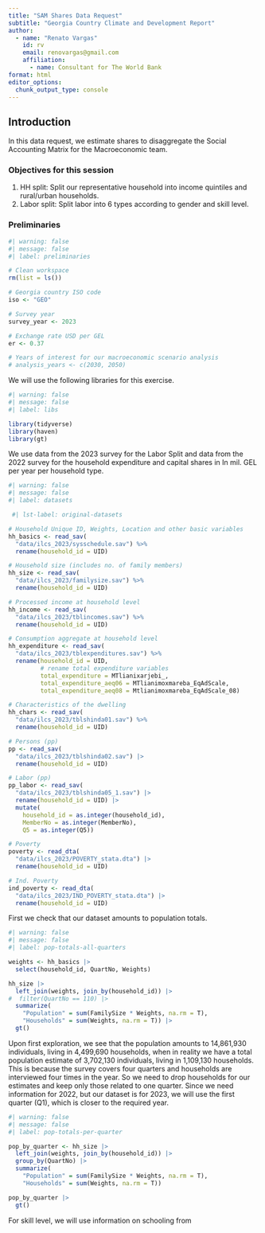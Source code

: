 ```yaml
---
title: "SAM Shares Data Request"
subtitle: "Georgia Country Climate and Development Report"
author:
  - name: "Renato Vargas"
    id: rv
    email: renovargas@gmail.com
    affiliation: 
      - name: Consultant for The World Bank
format: html
editor_options: 
  chunk_output_type: console
---
```


## Introduction

In this data request, we estimate shares to disaggregate the Social Accounting Matrix for the Macroeconomic team.

### Objectives for this session

1.  HH split: Split our representative household into income quintiles and rural/urban households.
2.  Labor split: Split labor into 6 types according to gender and skill level.

### Preliminaries

```r
#| warning: false
#| message: false
#| label: preliminaries

# Clean workspace
rm(list = ls())

# Georgia country ISO code
iso <- "GEO"

# Survey year
survey_year <- 2023

# Exchange rate USD per GEL
er <- 0.37

# Years of interest for our macroeconomic scenario analysis
# analysis_years <- c(2030, 2050)
```

We will use the following libraries for this exercise.

```r
#| warning: false
#| message: false
#| label: libs

library(tidyverse)
library(haven)
library(gt)
```

We use data from the 2023 survey for the Labor Split and data from the 2022 survey for the household expenditure and capital shares in In mil. GEL per year per household type.


```r
#| warning: false
#| message: false
#| label: datasets

 #| lst-label: original-datasets

# Household Unique ID, Weights, Location and other basic variables
hh_basics <- read_sav(
  "data/ilcs_2023/sysschedule.sav") %>% 
  rename(household_id = UID)

# Household size (includes no. of family members)
hh_size <- read_sav(
  "data/ilcs_2023/familysize.sav") %>% 
  rename(household_id = UID)

# Processed income at household level
hh_income <- read_sav(
  "data/ilcs_2023/tblincomes.sav") %>% 
  rename(household_id = UID)

# Consumption aggregate at household level 
hh_expenditure <- read_sav(
  "data/ilcs_2023/tblexpenditures.sav") %>% 
  rename(household_id = UID,
         # rename total expenditure variables
         total_expenditure = MTlianixarjebi_,
         total_expenditure_aeq06 = MTlianimoxmareba_EqAdScale,
         total_expenditure_aeq08 = Mtlianimoxmareba_EqAdScale_08)

# Characteristics of the dwelling
hh_chars <- read_sav(
  "data/ilcs_2023/tblshinda01.sav") %>% 
  rename(household_id = UID)

# Persons (pp)
pp <- read_sav(
  "data/ilcs_2023/tblshinda02.sav") |> 
  rename(household_id = UID)

# Labor (pp)
pp_labor <- read_sav(
  "data/ilcs_2023/tblshinda05_1.sav") |> 
  rename(household_id = UID) |> 
  mutate(
    household_id = as.integer(household_id),
    MemberNo = as.integer(MemberNo),
    Q5 = as.integer(Q5))

# Poverty
poverty <- read_dta(
  "data/ilcs_2023/POVERTY_stata.dta") |> 
  rename(household_id = UID)

# Ind. Poverty
ind_poverty <- read_dta(
  "data/ilcs_2023/IND_POVERTY_stata.dta") |> 
  rename(household_id = UID)
```

First we check that our dataset amounts to population totals.


```r
#| warning: false
#| message: false
#| label: pop-totals-all-quarters

weights <- hh_basics |> 
  select(household_id, QuartNo, Weights)

hh_size |> 
  left_join(weights, join_by(household_id)) |> 
#  filter(QuartNo == 110) |> 
  summarize(
    "Population" = sum(FamilySize * Weights, na.rm = T),
    "Households" = sum(Weights, na.rm = T)) |> 
  gt()

```

Upon first exploration, we see that the population amounts to 14,861,930 individuals, living in 4,499,690 households, when in reality we have a total population estimate of 3,702,130 individuals, living in 1,109,130 households. This is because the survey covers four quarters and households are interviewed four times in the year. So we need to drop households for our estimates and keep only those related to one quarter. Since we need information for 2022, but our dataset is for 2023, we will use the first quarter (Q1), which is closer to the required year.

```r
#| warning: false
#| message: false
#| label: pop-totals-per-quarter

pop_by_quarter <- hh_size |> 
  left_join(weights, join_by(household_id)) |> 
  group_by(QuartNo) |> 
  summarize(
    "Population" = sum(FamilySize * Weights, na.rm = T),
    "Households" = sum(Weights, na.rm = T))

pop_by_quarter |> 
  gt()
```

For skill level, we will use information on schooling from 
